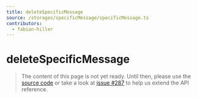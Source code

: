```yaml
---
title: deleteSpecificMessage
source: /storages/specificMessage/specificMessage.ts
contributors:
  - fabian-hiller
---
```


# deleteSpecificMessage

> The content of this page is not yet ready. Until then, please use the [source code](https://github.com/fabian-hiller/valibot/blob/main/library/src/storages/specificMessage/specificMessage.ts) or take a look at [issue #287](https://github.com/fabian-hiller/valibot/issues/287) to help us extend the API reference.
